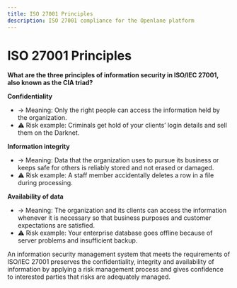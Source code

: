 ```yaml
---
title: ISO 27001 Principles
description: ISO 27001 compliance for the Openlane platform
---
```


# ISO 27001 Principles

**What are the three principles of information security in ISO/IEC 27001, also known as the CIA triad?**

**Confidentiality**

* → Meaning: Only the right people can access the information held by the organization.
* ⚠ Risk example: Criminals get hold of your clients’ login details and sell them on the Darknet.

**Information integrity**

* → Meaning: Data that the organization uses to pursue its business or keeps safe for others is reliably stored and not erased or damaged.
* ⚠ Risk example: A staff member accidentally deletes a row in a file during processing.

**Availability of data**

* → Meaning: The organization and its clients can access the information whenever it is necessary so that business purposes and customer expectations are satisfied.
* ⚠ Risk example: Your enterprise database goes offline because of server problems and insufficient backup.

An information security management system that meets the requirements of ISO/IEC 27001 preserves the confidentiality, integrity and availability of information by applying a risk management process and gives confidence to interested parties that risks are adequately managed.